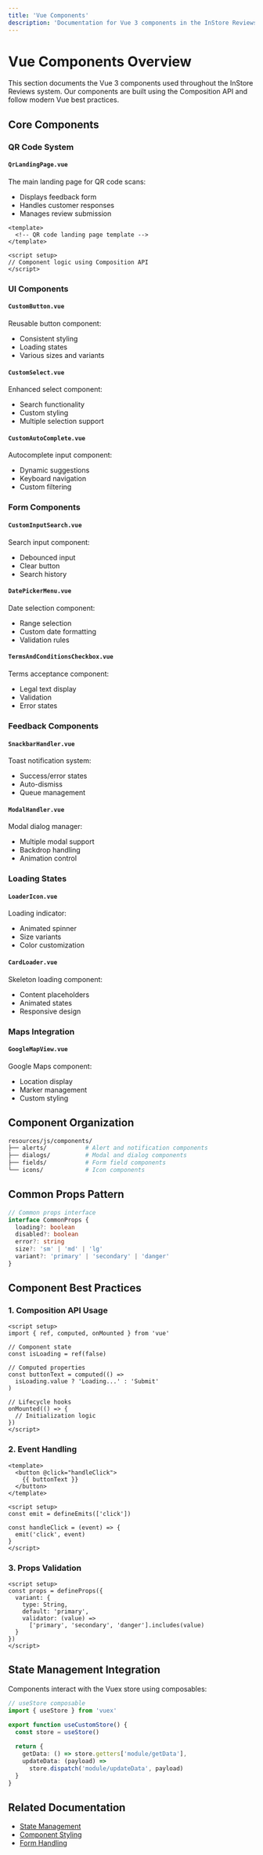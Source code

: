 ```yaml
---
title: 'Vue Components'
description: 'Documentation for Vue 3 components in the InStore Reviews system'
---
```


# Vue Components Overview

This section documents the Vue 3 components used throughout the InStore Reviews system. Our components are built using the Composition API and follow modern Vue best practices.

## Core Components

### QR Code System

#### `QrLandingPage.vue`
The main landing page for QR code scans:
- Displays feedback form
- Handles customer responses
- Manages review submission

```vue
<template>
  <!-- QR code landing page template -->
</template>

<script setup>
// Component logic using Composition API
</script>
```

### UI Components

#### `CustomButton.vue`
Reusable button component:
- Consistent styling
- Loading states
- Various sizes and variants

#### `CustomSelect.vue`
Enhanced select component:
- Search functionality
- Custom styling
- Multiple selection support

#### `CustomAutoComplete.vue`
Autocomplete input component:
- Dynamic suggestions
- Keyboard navigation
- Custom filtering

### Form Components

#### `CustomInputSearch.vue`
Search input component:
- Debounced input
- Clear button
- Search history

#### `DatePickerMenu.vue`
Date selection component:
- Range selection
- Custom date formatting
- Validation rules

#### `TermsAndConditionsCheckbox.vue`
Terms acceptance component:
- Legal text display
- Validation
- Error states

### Feedback Components

#### `SnackbarHandler.vue`
Toast notification system:
- Success/error states
- Auto-dismiss
- Queue management

#### `ModalHandler.vue`
Modal dialog manager:
- Multiple modal support
- Backdrop handling
- Animation control

### Loading States

#### `LoaderIcon.vue`
Loading indicator:
- Animated spinner
- Size variants
- Color customization

#### `CardLoader.vue`
Skeleton loading component:
- Content placeholders
- Animated states
- Responsive design

### Maps Integration

#### `GoogleMapView.vue`
Google Maps component:
- Location display
- Marker management
- Custom styling

## Component Organization

```bash
resources/js/components/
├── alerts/           # Alert and notification components
├── dialogs/          # Modal and dialog components
├── fields/           # Form field components
└── icons/            # Icon components
```

## Common Props Pattern

```typescript
// Common props interface
interface CommonProps {
  loading?: boolean
  disabled?: boolean
  error?: string
  size?: 'sm' | 'md' | 'lg'
  variant?: 'primary' | 'secondary' | 'danger'
}
```

## Component Best Practices

### 1. Composition API Usage
```vue
<script setup>
import { ref, computed, onMounted } from 'vue'

// Component state
const isLoading = ref(false)

// Computed properties
const buttonText = computed(() => 
  isLoading.value ? 'Loading...' : 'Submit'
)

// Lifecycle hooks
onMounted(() => {
  // Initialization logic
})
</script>
```

### 2. Event Handling
```vue
<template>
  <button @click="handleClick">
    {{ buttonText }}
  </button>
</template>

<script setup>
const emit = defineEmits(['click'])

const handleClick = (event) => {
  emit('click', event)
}
</script>
```

### 3. Props Validation
```vue
<script setup>
const props = defineProps({
  variant: {
    type: String,
    default: 'primary',
    validator: (value) => 
      ['primary', 'secondary', 'danger'].includes(value)
  }
})
</script>
```

## State Management Integration

Components interact with the Vuex store using composables:

```typescript
// useStore composable
import { useStore } from 'vuex'

export function useCustomStore() {
  const store = useStore()
  
  return {
    getData: () => store.getters['module/getData'],
    updateData: (payload) => 
      store.dispatch('module/updateData', payload)
  }
}
```

## Related Documentation

- [State Management](frontend/state/store)
- [Component Styling](frontend/components/styling)
- [Form Handling](frontend/components/forms) 
